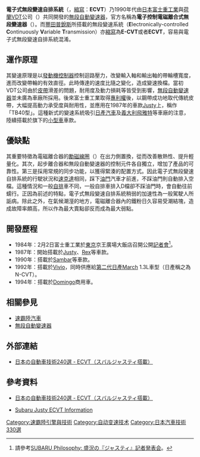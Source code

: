 {{noteTA
|1=zh-cn:斯巴鲁; zh-tw:速霸陸; zh-hk:富士
|2=zh-hans:发动机; zh-hant:引擎;
|3=zh-cn:无级变速; zh-tw:無段變速; zh-hk:無段變速
}}

'''電子式無段變速自排系統'''（{{lang-en|'''E'''lectro '''C'''ontinuously '''V'''ariable '''T'''ransmission}}，[[縮寫|縮寫]]：'''ECVT'''）乃1990年代由[[日本|日本]][[富士重工業|富士重工業]]與[[荷蘭|荷蘭]]VDT公司（{{lang-nl|Van Doorne's Transmissie B.V.}}）共同開發的[[無段自動變速器|無段自動變速器]]，官方名稱為'''電子控制電磁離合式無段變速器'''（{{lang-ja|電子制御電磁クラッチ式無段変速機}}）。而[[豐田普銳斯|豐田普銳斯]]所搭載的無段變速系統（'''E'''lectronically-controlled '''C'''ontinuously '''V'''ariable '''T'''ransmission）亦[[縮寫|縮寫]]為'''E-CVT'''或者'''ECVT'''，容易與電子式無段變速自排系統混淆。

==運作原理==
其變速原理是以[[發動機控制器|發動機控制器]]控制迴路壓力，改變輸入軸和輸出軸的帶輪槽寬度，進而改變帶輪的有效直徑。此時傳達的速度比隨之變化，造成變速換檔。當初VDT公司由於[[皮帶|皮帶]]滑差的問題，耐用度及動力損耗等皆受到影響，[[無段自動變速器|無段自動變速器]]並未廣為車廠所採用。後來富士重工業取得[[专利|專利權]]後，以鋼帶成功地取代傳統皮帶，大幅提高動力承受度與耐用性，並應用在1987年的車款[[速霸陸Justy|Justy]]上，稱作「TB40型」。這種新式的變速系統吸引[[日產汽車|日產汽車]]及[[義大利|義大利]][[飛雅特|飛雅特]]等車廠的注意，陸續搭載於旗下的[[紧凑型轿车|小型車]]車款。

==優缺點==
其重要特徵為電磁離合器的[[勵磁線圈|勵磁線圈]]（{{lang-en|exciting coil}}）在出力側置換，從而改善散熱性、提升輕量化。其次，起步離合器和無段自動變速器的控制元件各自獨立，增加了產品的可靠性。第三是採用常規的同步功能，以獲得緊湊的配置方式。因此電子式無段變速自排系統的行駛狀況和[[踏板式两轮轻便摩托车|速克達]]相同，踩下[[節流閥|油門]]汽車才前進，不踩油門則自動排入空檔。這種情況和一般[[自动变速器|自排]]車不同，一般自排車排入D檔卻不踩油門時，會自動往前蠕行。正因為前述的特點，電子式無段變速自排系統稍弱的加速性為一般駕駛人所詬病。除此之外，在氣候潮溼的地方，電磁離合器內的鐵粉日久容易受潮結塊，造成故障率頗高，所以作為最大賣點卻反而成為最大弱點。

== 開發歷程 ==
* 1984年：2月2日富士重工業於[[東京|東京]]京王廣場大飯店召開公開[[記者會|記者會]]<ref>請參考{{ja}}[http://subaru-philosophy.jp/post/45982068436 SUBARU Philosophy: 盛況の『ジャスティ』記者発表会]。</ref>。
* 1987年：開始搭載於[[速霸陸Justy|Justy]]、[[速霸陸Rex|Rex]]等車款。
* 1990年：搭載於[[速霸陸Sambar|Sambar]]等車款。
* 1992年：搭載於[[速霸陸Vivio|Vivio]]，同時供應給[[日產March#第二代：K11型（1992年-2002年）|第二代日產March]] 1.3L車型（日產稱之為N-CVT）。
* 1994年：搭載於[[速霸陸Domingo|Domingo]]商用車。

== 相關參見 ==
* [[速霸陸汽車|速霸陸汽車]]
* [[無段自動變速器|無段自動變速器]]

== 外部連結 ==
* {{ja}}[http://www.jsae.or.jp/autotech/data/8-7.html 日本の自動車技術240選 - ECVT（スバルジャスティ搭載）]{{Dead link|date=2018年6月 |bot=InternetArchiveBot |fix-attempted=no }}

== 參考資料 ==
* {{ja}}[http://www.jsae.or.jp/autotech/data/8-7.html 日本の自動車技術240選 - ECVT（スバルジャスティ搭載）]{{Dead link|date=2018年6月 |bot=InternetArchiveBot |fix-attempted=no }}
* {{en}}[http://www.dustysjustys.com/ecvt.htm Subaru Justy ECVT Information]
{{Reflist}}

[[Category:速霸陸引擎與技術|Category:速霸陸引擎與技術]]
[[Category:自动变速技术|Category:自动变速技术]]
[[Category:日本汽車技術330選|Category:日本汽車技術330選]]